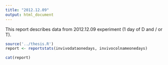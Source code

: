 ```yaml
---
title: "2012.12.09"
output: html_document
---
```


This report describes data from 2012.12.09 experiment (1 day of D and / or T).

```r
source('../thesis.R')
report <- reportstats(invivodataonedays, invivocolnameonedays)
```

```r
cat(report)
```

